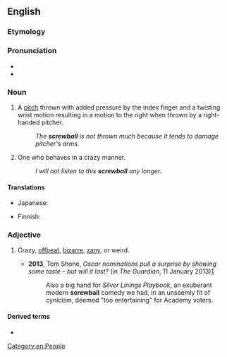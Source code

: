 ==English==

===Etymology===
{{compound|en|screw|ball}}

===Pronunciation===
* {{IPA|en|/ˈskɹuːbɔːl/}}
* {{audio|en|en-us-screwball.ogg|Audio (US)}}

===Noun===
{{en-noun}}

# {{lb|en|baseball}} A [[pitch]] thrown with added pressure by the index finger and a twisting wrist motion resulting in a motion to the right when thrown by a right-handed pitcher.
#: ''The '''screwball''' is not thrown much because it tends to damage pitcher's arms.''
# {{lb|en|US}} One who behaves in a crazy manner.
#: ''I will not listen to this '''screwball''' any longer.''

====Translations====
{{trans-top|type of pitch}}
* Japanese: {{t|ja|スクリュー|tr=sukuryū|sc=Jpan}}
{{trans-mid}}
{{trans-bottom}}

{{trans-top|crazy person}}
* Finnish: {{t+|fi|sekopää}}
{{trans-mid}}
{{trans-bottom}}

===Adjective===
{{en-adj}}

# {{lb|en|originally US}} Crazy, [[offbeat]], [[bizarre]], [[zany]], or weird.
#* '''2013''', Tom Shone, ''Oscar nominations pull a surprise by showing some taste – but will it last?'' (in ''The Guardian'', 11 January 2013)[http://www.guardian.co.uk/film/filmblog/2013/jan/11/oscar-nominations-surprise-taste]
#*: Also a big hand for ''Silver Linings Playbook'', an exuberant modern '''screwball''' comedy we had, in an unseemly fit of cynicism, deemed "too entertaining" for Academy voters.

====Derived terms====
* {{l|en|screwball comedy}}

[[Category:en:People]]